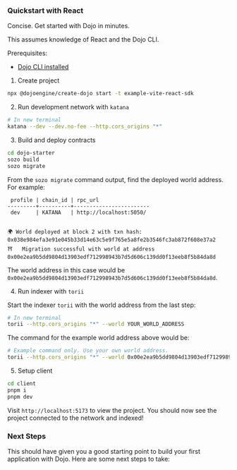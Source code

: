 
### Quickstart with React

Concise. Get started with Dojo in minutes.

This assumes knowledge of React and the Dojo CLI.

Prerequisites:

-   [Dojo CLI installed](/getting-started/setup.md)

1. Create project

```bash
npx @dojoengine/create-dojo start -t example-vite-react-sdk
```

2. Run development network with `katana`

```bash
# In new terminal
katana --dev --dev.no-fee --http.cors_origins "*"
```

3. Build and deploy contracts

```bash
cd dojo-starter
sozo build
sozo migrate
```

From the `sozo migrate` command output, find the deployed world address. For example:

```log
 profile | chain_id | rpc_url
---------+----------+------------------------
 dev     | KATANA   | http://localhost:5050/


🌍 World deployed at block 2 with txn hash: 0x038e984efa3e91e045b33d14e63c5e9f765e5a8fe2b3546fc3ab872f608e37a2
⛩️   Migration successful with world at address 0x00e2ea9b5dd9804d13903edf712998943b7d5d606c139dd0f13eeb8f5b84da8d
```

The world address in this case would be `0x00e2ea9b5dd9804d13903edf712998943b7d5d606c139dd0f13eeb8f5b84da8d`.

4. Run indexer with `torii`

Start the indexer `torii` with the world address from the last step:

```bash
# In new terminal
torii --http.cors_origins "*" --world YOUR_WORLD_ADDRESS
```

The command for the example world address above would be:

```bash
# Example command only. Use your own world address.
torii --http.cors_origins "*" --world 0x00e2ea9b5dd9804d13903edf712998943b7d5d606c139dd0f13eeb8f5b84da8d
```

5. Setup client

```bash
cd client
pnpm i
pnpm dev
```

Visit `http://localhost:5173` to view the project. You should now see the project connected to the network and indexed!

### Next Steps

This should have given you a good starting point to build your first application with Dojo. Here are some next steps to take:

<div className="grid grid-cols-2 gap-8">
<LinkCard
title="Architecture Overview"
description="Learn about Dojo's architecture."
link="/framework"
/>
<LinkCard
title="JavaScript Docs"
description="Learn how to get started with Dojo.js and build your first application."
link="https://github.com/dojoengine/dojo.js"
/>
<LinkCard
title="Awesome Dojo"
description="A curated list of awesome Dojo resources."
link="https://github.com/dojoengine/awesome-dojo"
/>
</div>

